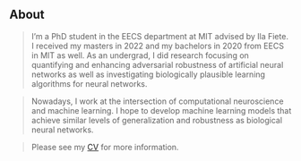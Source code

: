 ## About

> I’m a PhD student in the EECS department at MIT advised by Ila Fiete. I received my masters in 2022 and my bachelors in 2020 from EECS in MIT as well. As an undergrad, I did research focusing on quantifying and enhancing adversarial robustness of artificial neural networks as well as investigating biologically plausible learning algorithms for neural networks.

> Nowadays, I work at the intersection of computational neuroscience and machine learning. I hope to develop machine learning models that achieve similar levels of generalization and robustness as biological neural networks.

> Please see my [CV](https://www.dropbox.com/scl/fi/m597yh4mvocfbt9foos6n/Akhilan_CV.pdf?rlkey=cu4tf8f2vm9zrv1ptwgej9275&dl=0) for more information.